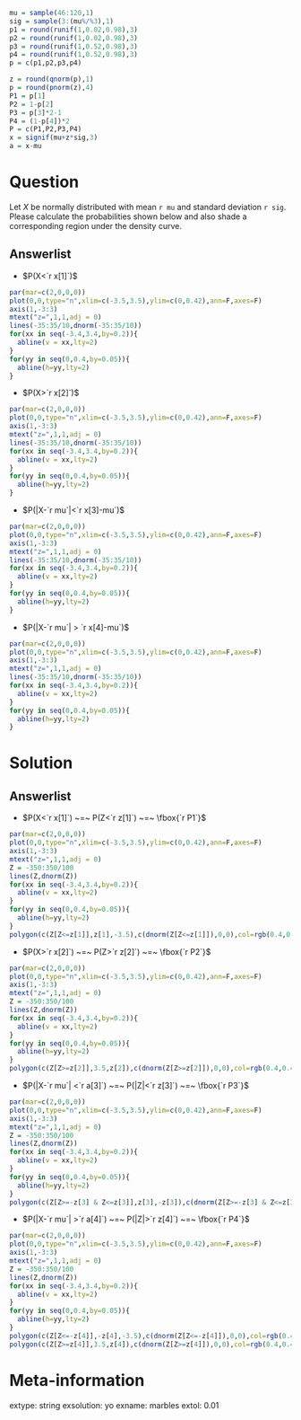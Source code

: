 ```r
mu = sample(46:120,1)
sig = sample(3:(mu%/%3),1)
p1 = round(runif(1,0.02,0.98),3)
p2 = round(runif(1,0.02,0.98),3)
p3 = round(runif(1,0.52,0.98),3)
p4 = round(runif(1,0.52,0.98),3)
p = c(p1,p2,p3,p4)

z = round(qnorm(p),1)
p = round(pnorm(z),4)
P1 = p[1]
P2 = 1-p[2]
P3 = p[3]*2-1
P4 = (1-p[4])*2
P = c(P1,P2,P3,P4)
x = signif(mu+z*sig,3)
a = x-mu
```

Question
========

Let $X$ be normally distributed with mean `r mu` and standard deviation `r sig`. Please calculate the probabilities shown below and also shade a corresponding region under the density curve.

\setkeys{Gin}{width=.6\textwidth}

Answerlist
--------

* $P(X<`r x[1]`)$  \newline \vfill \hfill
```r
par(mar=c(2,0,0,0))
plot(0,0,type="n",xlim=c(-3.5,3.5),ylim=c(0,0.42),ann=F,axes=F)
axis(1,-3:3)
mtext("z=",1,1,adj = 0)
lines(-35:35/10,dnorm(-35:35/10))
for(xx in seq(-3.4,3.4,by=0.2)){
  abline(v = xx,lty=2)
}
for(yy in seq(0,0.4,by=0.05)){
  abline(h=yy,lty=2)
}
```
* $P(X>`r x[2]`)$  \newline \vfill \hfill
```r
par(mar=c(2,0,0,0))
plot(0,0,type="n",xlim=c(-3.5,3.5),ylim=c(0,0.42),ann=F,axes=F)
axis(1,-3:3)
mtext("z=",1,1,adj = 0)
lines(-35:35/10,dnorm(-35:35/10))
for(xx in seq(-3.4,3.4,by=0.2)){
  abline(v = xx,lty=2)
}
for(yy in seq(0,0.4,by=0.05)){
  abline(h=yy,lty=2)
}
``` 
* $P(|X-`r mu`|<`r x[3]-mu`)$  \newline \vfill \hfill
```r
par(mar=c(2,0,0,0))
plot(0,0,type="n",xlim=c(-3.5,3.5),ylim=c(0,0.42),ann=F,axes=F)
axis(1,-3:3)
mtext("z=",1,1,adj = 0)
lines(-35:35/10,dnorm(-35:35/10))
for(xx in seq(-3.4,3.4,by=0.2)){
  abline(v = xx,lty=2)
}
for(yy in seq(0,0.4,by=0.05)){
  abline(h=yy,lty=2)
}
```
* $P(|X-`r mu`| > `r x[4]-mu`)$  \newline \vfill \hfill
```r
par(mar=c(2,0,0,0))
plot(0,0,type="n",xlim=c(-3.5,3.5),ylim=c(0,0.42),ann=F,axes=F)
axis(1,-3:3)
mtext("z=",1,1,adj = 0)
lines(-35:35/10,dnorm(-35:35/10))
for(xx in seq(-3.4,3.4,by=0.2)){
  abline(v = xx,lty=2)
}
for(yy in seq(0,0.4,by=0.05)){
  abline(h=yy,lty=2)
}
```

\setkeys{Gin}{width=1\textwidth}

Solution
========

\setkeys{Gin}{width=.5\textwidth}

Answerlist
--------
* $P(X<`r x[1]`) ~=~ P(Z<`r z[1]`) ~=~ \fbox{`r P1`}$ \newline
```r
par(mar=c(2,0,0,0))
plot(0,0,type="n",xlim=c(-3.5,3.5),ylim=c(0,0.42),ann=F,axes=F)
axis(1,-3:3)
mtext("z=",1,1,adj = 0)
Z = -350:350/100
lines(Z,dnorm(Z))
for(xx in seq(-3.4,3.4,by=0.2)){
  abline(v = xx,lty=2)
}
for(yy in seq(0,0.4,by=0.05)){
  abline(h=yy,lty=2)
}
polygon(c(Z[Z<=z[1]],z[1],-3.5),c(dnorm(Z[Z<=z[1]]),0,0),col=rgb(0.4,0.4,0.4,0.4))
```
* $P(X>`r x[2]`) ~=~ P(Z>`r z[2]`) ~=~ \fbox{`r P2`}$ \newline
```r
par(mar=c(2,0,0,0))
plot(0,0,type="n",xlim=c(-3.5,3.5),ylim=c(0,0.42),ann=F,axes=F)
axis(1,-3:3)
mtext("z=",1,1,adj = 0)
Z = -350:350/100
lines(Z,dnorm(Z))
for(xx in seq(-3.4,3.4,by=0.2)){
  abline(v = xx,lty=2)
}
for(yy in seq(0,0.4,by=0.05)){
  abline(h=yy,lty=2)
}
polygon(c(Z[Z>=z[2]],3.5,z[2]),c(dnorm(Z[Z>=z[2]]),0,0),col=rgb(0.4,0.4,0.4,0.4))
```
* $P(|X-`r mu`| <`r a[3]`) ~=~ P(|Z|<`r z[3]`) ~=~ \fbox{`r P3`}$ \newline
```r
par(mar=c(2,0,0,0))
plot(0,0,type="n",xlim=c(-3.5,3.5),ylim=c(0,0.42),ann=F,axes=F)
axis(1,-3:3)
mtext("z=",1,1,adj = 0)
Z = -350:350/100
lines(Z,dnorm(Z))
for(xx in seq(-3.4,3.4,by=0.2)){
  abline(v = xx,lty=2)
}
for(yy in seq(0,0.4,by=0.05)){
  abline(h=yy,lty=2)
}
polygon(c(Z[Z>=-z[3] & Z<=z[3]],z[3],-z[3]),c(dnorm(Z[Z>=-z[3] & Z<=z[3]]),0,0),col=rgb(0.4,0.4,0.4,0.4))
```
* $P(|X-`r mu`| >`r a[4]`) ~=~ P(|Z|>`r z[4]`) ~=~ \fbox{`r P4`}$ \newline
```r
par(mar=c(2,0,0,0))
plot(0,0,type="n",xlim=c(-3.5,3.5),ylim=c(0,0.42),ann=F,axes=F)
axis(1,-3:3)
mtext("z=",1,1,adj = 0)
Z = -350:350/100
lines(Z,dnorm(Z))
for(xx in seq(-3.4,3.4,by=0.2)){
  abline(v = xx,lty=2)
}
for(yy in seq(0,0.4,by=0.05)){
  abline(h=yy,lty=2)
}
polygon(c(Z[Z<=-z[4]],-z[4],-3.5),c(dnorm(Z[Z<=-z[4]]),0,0),col=rgb(0.4,0.4,0.4,0.4))
polygon(c(Z[Z>=z[4]],3.5,z[4]),c(dnorm(Z[Z>=z[4]]),0,0),col=rgb(0.4,0.4,0.4,0.4))
```
\setkeys{Gin}{width=\textwidth}



Meta-information
============
extype: string
exsolution: yo
exname: marbles
extol: 0.01
